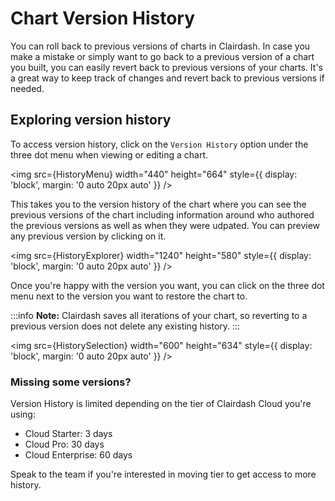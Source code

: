 
# Chart Version History

You can roll back to previous versions of charts in Clairdash. In case you make a mistake or simply want to go back to a
previous version of a chart you built, you can easily revert back to previous versions of your charts. It's a great way
to keep track of changes and revert back to previous versions if needed.

## Exploring version history

To access version history, click on the `Version History` option under the three dot menu when viewing or editing a chart.

<img
  src={HistoryMenu}
  width="440"
  height="664"
  style={{ display: 'block', margin: '0 auto 20px auto' }}
/>

This takes you to the version history of the chart where you can see the previous versions of the chart including
information around who authored the previous versions as well as when they were udpated. You can preview any previous
version by clicking on it.

<img
  src={HistoryExplorer}
  width="1240"
  height="580"
  style={{ display: 'block', margin: '0 auto 20px auto' }}
/>

Once you're happy with the version you want, you can click on the three dot menu next to the version you want to
restore the chart to.

:::info
**Note:** Clairdash saves all iterations of your chart, so reverting to a previous version does not
delete any existing history.
:::

<img
  src={HistorySelection}
  width="600"
  height="634"
  style={{ display: 'block', margin: '0 auto 20px auto' }}
/>

### Missing some versions?

Version History is limited depending on the tier of Clairdash Cloud you're using:

- Cloud Starter: 3 days
- Cloud Pro: 30 days
- Cloud Enterprise: 60 days

Speak to the team if you're interested in moving tier to get access to more history.
